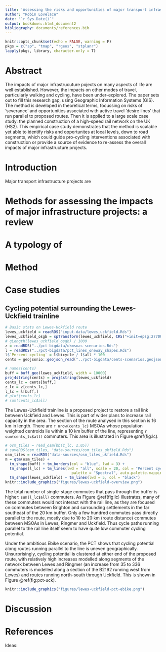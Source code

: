 ```yaml
---
title: 'Assessing the risks and opportunities of major transport infrastructure projects for active travel: a geographical approach'
author: "Robin Lovelace"
date: "`r Sys.Date()`"
output: bookdown::html_document2
bibliography: documents/references.bib
---
```


```r
knitr::opts_chunk$set(echo = FALSE, warning = F)
pkgs = c("sp", "tmap", "rgeos", "stplanr")
lapply(pkgs, library, character.only = T)
```

# Abstract {-}

The impacts of major infrastrucuture pojects on many aspects of life are well established. However, the impacts on other modes of travel, particularly walking and cycling, have been under-explored. The paper sets out to fill this research gap, using Geographic Information Systems (GIS). The method is developed in theoretical terms, focussing on risks of 'severance' and opportunities associated with active travel 'desire lines' that run parallel to proposed routes. Then it is applied to a large scale case study: the planned construction of a high-speed rail network on the UK (HS2). This empirical case study demonstrates that the method is scalable yet able to identify risks and opportunites at local levels, down to road segments, which could guide pro-cycling interventions associated with construction or provide a source of evidence to re-assess the overall impacts of major infrastructure projects.

# Introduction

Major transport infrastructure projects are 

# Methods for assessing the impacts of major infrastructure projects: a review



# A typology of 

# Method

# Case studies

## Cycling potential surrounding the Lewes-Uckfield trainline

```r
# Basic stats on Lewes-Uckfield route
lewes_uckfield = readRDS("input-data/lewes_uckfield.Rds")
lewes_uckfield_osgb = spTransform(lewes_uckfield, CRS("+init=epsg:27700"))
# gLength(lewes_uckfield_osgb) / 1000
z = readRDS("../pct-bigdata/ukmsoas-scenarios.Rds")
l = readRDS("../pct-bigdata/pct_lines_oneway_shapes.Rds")
l$`Percent cycling` = l$bicycle / l$all * 100
cents = geojsonio::geojson_read("../pct-bigdata/cents-scenarios.geojson", what = "sp")

# names(cents)
buff = buff_geo(lewes_uckfield, width = 10000)
proj4string(cents) = proj4string(lewes_uckfield)
cents_lc = cents[buff,]
z_lc = z[cents_lc,]
l_lc = l[buff,]
# plot(cents_lc)
# sum(cents_lc$all)
```

The Lewes-Uckfield trainline is a proposed project to restore a rail link between Uckfield and Lewes. This is part of wider plans to increase rail capacity in the area. The section of the route analysed in this section is 16 km in length. There are `r nrow(cents_lc)` MSOAs whose population weighted centroids lie within a 10 km buffer of the line, representing `r sum(cents_lc$all)` commuters. This area is illustrated in Figure \@ref(fig:lc).

```r
# osm_tiles = read_osm(bb(z_lc, 1.05))
# saveRDS(osm_tiles, "data-sources/osm_tiles_ukfield.Rds")
osm_tiles = readRDS("data-sources/osm_tiles_ukfield.Rds")
m = qtm(osm_tiles) +
  tm_shape(buff) + tm_borders(col = "blue", lwd = 3) +
  tm_shape(l_lc) + tm_lines(lwd = "all", scale = 20, col = "Percent cycling", alpha = 0.5, n = 5, breaks = 2^(-1:4),
                              palette = "Spectral", auto.palette.mapping = F, ) +
  tm_shape(lewes_uckfield) + tm_lines(lwd = 5, col = "black") 
knitr::include_graphics("figures/lewes-uckfield-overview.png")
```

The total number of single-stage commutes that pass through the buffer is higher: `sum(l_lc$all)` commuters. As Figure \@ref(fig:lc) illustrates, many of these commuters would not interact with the rail line, as they are focused on commutes between Brighton and surrounding settlements in the far southeast of the 20 km buffer. Only a few hundred commutes pass directly parallel to the route, mostly due to 10 to 20 km (route distance) commutes between MSOAs in Lewes, Ringmer and Uckfield. Thus cycle paths running parallel to the rail line itself seem to have quite low commuter cycling potential.

Under the ambitious Ebike scenario, the PCT shows that cycling potential along routes running parallel to the line is uneven geographically. Unsurprisingly, cycling potential is clustered at either end of the proposed route, with relatively high increases modelled along segments of the network between Lewes and Ringmer (an increase from 35 to 336 commuters is modelled along a section of the B2192 running west from Lewes) and routes running north-south through Uckfield. This is shown in Figure \@ref(fig:pct-uck).

```r
knitr::include_graphics("figures/lewes-uckfield-pct-ebike.png")

```



<!-- ## The impacts of high speed rail on cycling in the UK -->

<!-- To assess the potential benefits of new crossings for cycling uptake during and after construction of HS2, the method was applied to geographical data about the route and current travel patterns surrounding it. The first stage was to identify all commutes that could potentially be directly affected by the HS2 infrastructure, by selecting all commuter desire lines that pass anywhere within a 20 km buffer. This is illustrated in Figure xx. -->

<!-- ```{r} -->
<!-- hs2 = readRDS("input-data/hs2.Rds") -->
<!-- l = readRDS("input-data/l_mini.Rds") -->
<!-- proj4string(hs2) = proj4string(l) -->
<!-- hs2_buf20 = stplanr::buff_geo(hs2, 20000) -->
<!-- # l = readRDS("../pct-bigdata/pct_lines_oneway_shapes.Rds") -->
<!-- l_sev = l[hs2,] -->
<!-- l_sam = l[sample(nrow(l), 1000),] # work with sample (comment for all) -->
<!-- # osm_tiles = read_osm(bb(hs2, ext = 1.2)) -->
<!-- # saveRDS(osm_tiles, "input-data/osm_tiles_hs2.Rds") -->
<!-- l_buf = l[hs2_buf20,] -->
<!-- osm_tiles = readRDS("input-data/osm_tiles_hs2.Rds") -->
<!-- qtm(osm_tiles) + -->
<!--   qtm(l_buf, line.col = "blue") + -->
<!--   qtm(hs2, line.col = "black", line.lwd = 3) + -->
<!--   tm_shape(hs2_buf20) + -->
<!--   tm_borders(lwd = 4) -->
<!-- # select lines that cross the route -->

<!-- ``` -->

<!-- ###  Cycling potential along the the HS2 route -->

<!-- ### Opportunities to reduce severance -->


<!-- ```{r, fig.cap="Overview of the proposed HS2 route, overlaid with a sample of commute desire lines (grey) and all desire lines that cross the proposed route."} -->

<!-- osm_tiles = readRDS("input-data/osm_tiles_hs2.Rds") -->
<!-- qtm(osm_tiles) + -->
<!--   qtm(hs2, line.col = "black", line.lwd = 3) + -->
<!--   qtm(l_sam, line.col = "blue") + -->
<!--   qtm(l_sev) -->
<!-- # select lines that cross the route -->
<!-- ``` -->


# Discussion

# References

Ideas:
<!-- Use a regression mode of distance to transport infrastructure to estimate deterrant of motorways - and therefore how it could be mitigated. Outliers with high cycling relative to road proximity could show how to mitigat negative impact. -->
